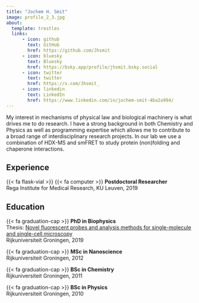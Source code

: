 ```yaml
---
title: "Jochem H. Smit"
image: profile_2_3.jpg
about:
  template: trestles
  links:
      - icon: github
        text: GitHub
        href: https://github.com/Jhsmit
      - icon: bluesky
        text: Bluesky
        href: https://bsky.app/profile/jhsmit.bsky.social
      - icon: twitter
        text: twitter
        href: https://x.com/Jhsmit_
      - icon: linkedin
        text: LinkedIn
        href: https://www.linkedin.com/in/jochem-smit-4ba2a994/
---
```


My interest in mechanisms of physical law and biological machinery is what drives me to do research. I have a strong background in both Chemistry and Physics as well as programming expertise which allows me to contribute to a broad range of interdisciplinary research projects. In our lab we use a combination of HDX-MS and smFRET to study protein (non)folding and chaperone interactions.

## Experience

{{< fa flask-vial >}} {{< fa computer >}} **Postdoctoral Researcher** <br>
Rega Institute for Medical Research, KU Leuven, 2019


## Education

{{< fa graduation-cap >}} **PhD in Biophysics** <br> 
Thesis: [Novel fluorescent probes and analysis methods for single-molecule and single-cell microscopy](https://research.rug.nl/en/publications/novel-fluorescent-probes-and-analysis-methods-for-single-molecule) \
Rijkuniversiteit Groningen, 2019

{{< fa graduation-cap >}} **MSc in Nanoscience** <br>
Rijkuniversiteit Groningen, 2012

{{< fa graduation-cap >}} **BSc in Chemistry** <br>
Rijkuniversiteit Groningen, 2011

{{< fa graduation-cap >}} **BSc in Physics**  <br>
Rijkuniversiteit Groningen, 2010


